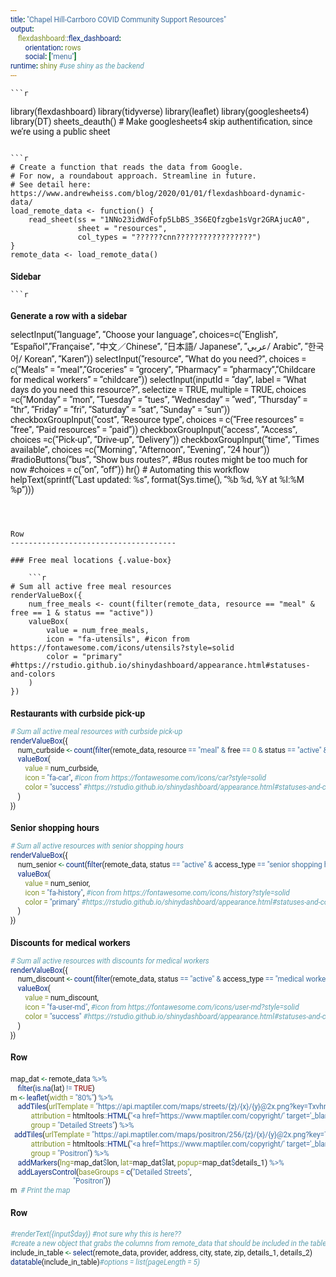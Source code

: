 ```yaml
---
title: "Chapel Hill-Carrboro COVID Community Support Resources"
output:
    flexdashboard::flex_dashboard:
        orientation: rows
        social: ["menu"]
runtime: shiny #use shiny as the backend
---
```

    ```r
library(flexdashboard)
library(tidyverse)
library(leaflet)
library(googlesheets4)
library(DT)
sheets_deauth() # Make googlesheets4 skip authentification, since we're using a public sheet
```

```r
# Create a function that reads the data from Google.
# For now, a roundabout approach. Streamline in future.
# See detail here: https://www.andrewheiss.com/blog/2020/01/01/flexdashboard-dynamic-data/
load_remote_data <- function() {
    read_sheet(ss = "1NNo23idWdFofp5LbBS_3S6EQfzgbe1sVgr2GRAjucA0", 
               sheet = "resources",
               col_types = "??????cnn?????????????????")
}
remote_data <- load_remote_data()
```

[comment]: <> (Adding the below so site font can be customized)

<link href="https://fonts.googleapis.com/css?family=Roboto&display=swap" rel="stylesheet">
<style>
* {font-size: 100%; font-family: Roboto, sans-serif;}
.navbar-brand {
    float:none;
    font-size: 19px;
    line-height: 21px;
    height: 50px;
    display: block;
}
@media screen and (max-width: 576px) {
.navbar-brand {
    padding: 5px 15px;
    font-size: 17px;
}
}
</style>

Sidebar {.sidebar}
-------------------------------------
    
    ```r
# Generate a row with a sidebar
selectInput("language", "Choose your language", 
            choices=c("English", "Español","Française", "中文／Chinese", "日本語/ Japanese", "عربي/ Arabic",  "한국어/ Korean", "Karen"))
selectInput("resource", "What do you need?", 
            choices = c("Meals" = "meal","Groceries" = "grocery", 
                        "Pharmacy" = "pharmacy","Childcare for medical workers" = "childcare"))
selectInput(inputId = "day", label =  "What days do you need this resource?",
            selectize = TRUE, multiple = TRUE,
            choices =c("Monday" = "mon", "Tuesday" = "tues", "Wednesday" = "wed",
                       "Thursday" = "thr", "Friday" = "fri",
                       "Saturday" = "sat",  "Sunday" = "sun"))
checkboxGroupInput("cost", "Resource type", 
                   choices = c("Free resources" = "free", "Paid resources" = "paid"))
checkboxGroupInput("access", "Access", 
                   choices =c("Pick-up", "Drive-up", "Delivery"))
checkboxGroupInput("time", "Times available", 
                   choices =c("Morning", "Afternoon", "Evening", "24 hour"))
#radioButtons("bus", "Show bus routes?", #Bus routes might be too much for now
#choices = c("on", "off"))
hr()
# Automating this workflow
helpText(sprintf("Last updated: %s", format(Sys.time(), "%b %d, %Y at %I:%M %p")))
```



Row
-------------------------------------
    
### Free meal locations {.value-box}
    
    ```r
# Sum all active free meal resources 
renderValueBox({
    num_free_meals <- count(filter(remote_data, resource == "meal" & free == 1 & status == "active"))
    valueBox(
        value = num_free_meals,
        icon = "fa-utensils", #icon from https://fontawesome.com/icons/utensils?style=solid
        color = "primary" #https://rstudio.github.io/shinydashboard/appearance.html#statuses-and-colors
    )
})
```


### Restaurants with curbside pick-up {.value-box}

```r
# Sum all active meal resources with curbside pick-up
renderValueBox({
    num_curbside <- count(filter(remote_data, resource == "meal" & free == 0 & status == "active" & access_type == "drive-up"))
    valueBox(
        value = num_curbside,
        icon = "fa-car", #icon from https://fontawesome.com/icons/car?style=solid
        color = "success" #https://rstudio.github.io/shinydashboard/appearance.html#statuses-and-colors
    )
})
```

### Senior shopping hours {.value-box}

```r
# Sum all active resources with senior shopping hours
renderValueBox({
    num_senior <- count(filter(remote_data, status == "active" & access_type == "senior shopping hours"))
    valueBox(
        value = num_senior,
        icon = "fa-history", #icon from https://fontawesome.com/icons/history?style=solid
        color = "primary" #https://rstudio.github.io/shinydashboard/appearance.html#statuses-and-colors
    )
})
```


### Discounts for medical workers {.value-box}

```r
# Sum all active resources with discounts for medical workers
renderValueBox({
    num_discount <- count(filter(remote_data, status == "active" & access_type == "medical worker discount"))
    valueBox(
        value = num_discount,
        icon = "fa-user-md", #icon from https://fontawesome.com/icons/user-md?style=solid
        color = "success" #https://rstudio.github.io/shinydashboard/appearance.html#statuses-and-colors
    )
})
```

Row
-------------------------------------
###
```r
map_dat <- remote_data %>%
    filter(is.na(lat) != TRUE)
m <- leaflet(width = "80%") %>%
    addTiles(urlTemplate = "https://api.maptiler.com/maps/streets/{z}/{x}/{y}@2x.png?key=TxvhrAmR6qR1BMLNZjOj",
           attribution = htmltools::HTML("<a href='https://www.maptiler.com/copyright/' target='_blank'>© MapTiler</a> <a href='https://www.openstreetmap.org/copyright' target='_blank'>© OpenStreetMap contributors</a>"),
           group = "Detailed Streets") %>%
  addTiles(urlTemplate = "https://api.maptiler.com/maps/positron/256/{z}/{x}/{y}@2x.png?key=TxvhrAmR6qR1BMLNZjOj",
           attribution = htmltools::HTML("<a href='https://www.maptiler.com/copyright/' target='_blank'>© MapTiler</a> <a href='https://www.openstreetmap.org/copyright' target='_blank'>© OpenStreetMap contributors</a>"),
           group = "Positron") %>%
    addMarkers(lng=map_dat$lon, lat=map_dat$lat, popup=map_dat$details_1) %>%
    addLayersControl(baseGroups = c("Detailed Streets",
                                  "Positron"))
m  # Print the map
``` 

Row
-------------------------------------
###
```r
#renderText({input$day}) #not sure why this is here??
#create a new object that grabs the columns from remote_data that should be included in the table 
include_in_table <- select(remote_data, provider, address, city, state, zip, details_1, details_2)
datatable(include_in_table)#options = list(pageLength = 5)
```
